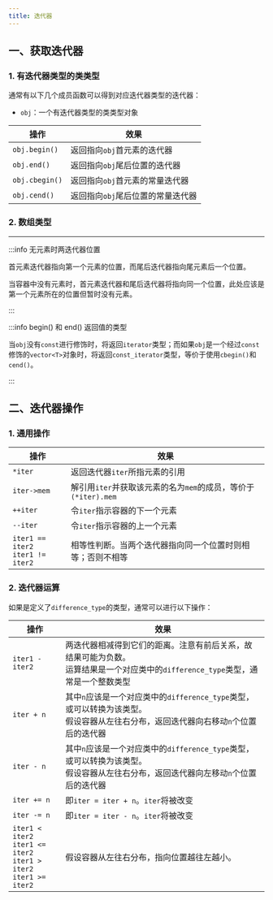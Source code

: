 ```yaml
---
title: 迭代器
---
```


## 一、获取迭代器

### 1. 有迭代器类型的类类型

通常有以下几个成员函数可以得到对应迭代器类型的迭代器：

- `obj`：一个有迭代器类型的类类型对象

| 操作           | 效果                              |
| -------------- | --------------------------------- |
| `obj.begin()`  | 返回指向`obj`首元素的迭代器       |
| `obj.end()`    | 返回指向`obj`尾后位置的迭代器     |
| `obj.cbegin()` | 返回指向`obj`首元素的常量迭代器   |
| `obj.cend()`   | 返回指向`obj`尾后位置的常量迭代器 |



### 2. 数组类型



****

:::info 无元素时两迭代器位置

首元素迭代器指向第一个元素的位置，而尾后迭代器指向尾元素后一个位置。

当容器中没有元素时，首元素迭代器和尾后迭代器将指向同一个位置，此处应该是第一个元素所在的位置但暂时没有元素。

:::

:::info begin() 和 end() 返回值的类型

当`obj`没有`const`进行修饰时，将返回`iterator`类型；而如果`obj`是一个经过`const`修饰的`vector<T>`对象时，将返回`const_iterator`类型，等价于使用`cbegin()`和`cend()`。

:::



## 二、迭代器操作

### 1. 通用操作

| 操作                                   | 效果                                                         |
| -------------------------------------- | ------------------------------------------------------------ |
| `*iter`                                | 返回迭代器`iter`所指元素的引用                               |
| `iter->mem`                            | 解引用`iter`并获取该元素的名为`mem`的成员，等价于`(*iter).mem` |
| `++iter`                               | 令`iter`指示容器的下一个元素                                 |
| `--iter`                               | 令`iter`指示容器的上一个元素                                 |
| `iter1 == iter2`<br />`iter1 != iter2` | 相等性判断。当两个迭代器指向同一个位置时则相等；否则不相等   |



### 2. 迭代器运算

如果是定义了`difference_type`的类型，通常可以进行以下操作：

| 操作                                                         | 效果                                                         |
| ------------------------------------------------------------ | ------------------------------------------------------------ |
| `iter1 - iter2`                                              | 两迭代器相减得到它们的距离。注意有前后关系，故结果可能为负数。<br />运算结果是一个对应类中的`difference_type`类型，通常是一个整数类型 |
| `iter + n`                                                   | 其中`n`应该是一个对应类中的`difference_type`类型，或可以转换为该类型。<br />假设容器从左往右分布，返回迭代器向右移动`n`个位置后的迭代器 |
| `iter - n`                                                   | 其中`n`应该是一个对应类中的`difference_type`类型，或可以转换为该类型。<br />假设容器从左往右分布，返回迭代器向左移动`n`个位置后的迭代器 |
| `iter += n`                                                  | 即`iter = iter + n`。`iter`将被改变                          |
| `iter -= n`                                                  | 即`iter = iter - n`。`iter`将被改变                          |
| `iter1 < iter2`<br />`iter1 <= iter2`<br />`iter1 > iter2`<br />`iter1 >= iter2` | 假设容器从左往右分布，指向位置越往左越小。                   |

